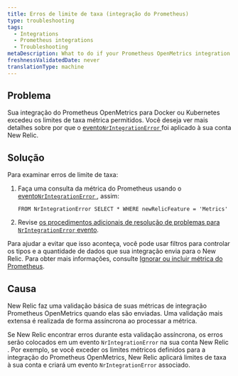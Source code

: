 ```yaml
---
title: Erros de limite de taxa (integração do Prometheus)
type: troubleshooting
tags:
  - Integrations
  - Prometheus integrations
  - Troubleshooting
metaDescription: What to do if your Prometheus OpenMetrics integration for Docker or Kubernetes exceeded allowable metric rate limits for your New Relic account.
freshnessValidatedDate: never
translationType: machine
---
```


## Problema

Sua integração do Prometheus OpenMetrics para Docker ou Kubernetes excedeu os limites de taxa métrica permitidos. Você deseja ver mais detalhes sobre por que o [evento`NrIntegrationError` ](/docs/telemetry-data-platform/manage-data/nrintegrationerror)foi aplicado à sua conta New Relic.

## Solução

Para examinar erros de limite de taxa:

1. Faça uma consulta da métrica do Prometheus usando o [evento`NrIntegrationError` ](/docs/telemetry-data-platform/manage-data/nrintegrationerror), assim:

   ```
   FROM NrIntegrationError SELECT * WHERE newRelicFeature = 'Metrics'
   ```

2. Revise [os procedimentos adicionais de resolução de problemas para `NrIntegrationError` evento](/docs/data-ingest-apis/get-data-new-relic/metric-api/troubleshoot-nrintegrationerror-events).

Para ajudar a evitar que isso aconteça, você pode usar filtros para controlar os tipos e a quantidade de dados que sua integração envia para o New Relic. Para obter mais informações, consulte [Ignorar ou incluir métrica do Prometheus](/docs/integrations/prometheus-integrations/install-configure/ignore-or-include-prometheus-metrics).

## Causa

New Relic faz uma validação básica de suas métricas de integração Prometheus OpenMetrics quando elas são enviadas. Uma validação mais extensa é realizada de forma assíncrona ao processar a métrica.

Se New Relic encontrar erros durante esta validação assíncrona, os erros serão colocados em um evento `NrIntegrationError` na sua conta New Relic . Por exemplo, se você exceder os limites métricos definidos para a integração do Prometheus OpenMetrics, New Relic aplicará limites de taxa à sua conta e criará um evento `NrIntegrationError` associado.